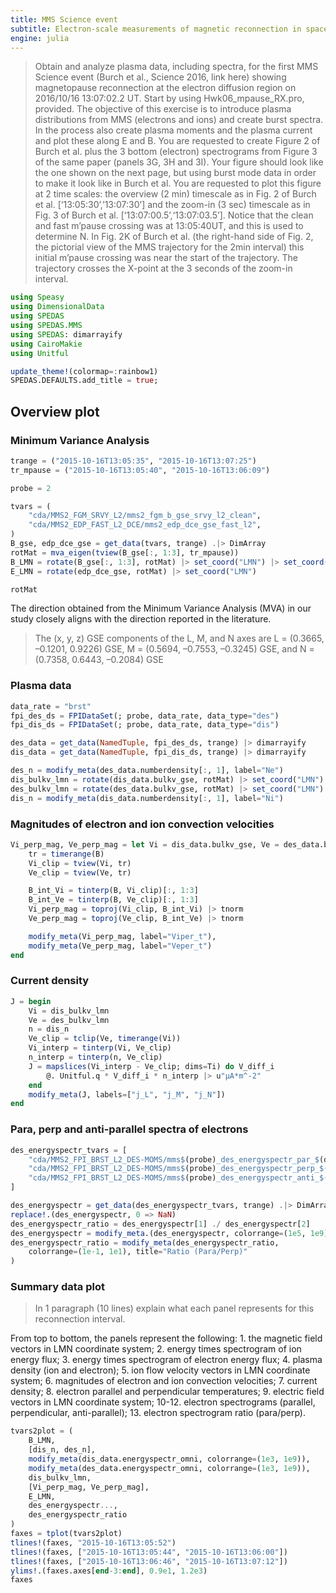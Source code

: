 ```yaml
---
title: MMS Science event
subtitle: Electron-scale measurements of magnetic reconnection in space
engine: julia
---
```


> Obtain and analyze plasma data, including spectra, for the first MMS Science event (Burch et al., Science 2016, link here) showing magnetopause reconnection at the electron diffusion region on 2016/10/16 13:07:02.2 UT. Start by using Hwk06_mpause_RX.pro, provided.  The objective of this exercise is to introduce plasma distributions from MMS (electrons and ions) and create burst spectra. In the process also create plasma moments and the plasma current and plot these along E and B. You are requested to create Figure 2 of Burch et al. plus the 3 bottom (electron) spectrograms from Figure 3 of the same paper (panels 3G, 3H and 3I). Your figure should look like the one shown on the next page, but using burst mode data in order to make it look like in Burch et al. You are requested to plot this figure at 2 time scales: the overview (2 min) timescale as in Fig. 2 of Burch et al. [‘13:05:30’,’13:07:30’] and  the zoom-in (3 sec) timescale as in Fig. 3 of Burch et al. ['13:07:00.5','13:07:03.5']. Notice that the clean and fast m’pause crossing was at 13:05:40UT, and this is used to determine N. In Fig. 2K of Burch et al. (the right-hand side of Fig. 2, the pictorial view of the MMS trajectory for the 2min interval) this initial m’pause crossing was near the start of the trajectory. The trajectory crosses the X-point at the 3 seconds of the zoom-in interval.

```julia
using Speasy
using DimensionalData
using SPEDAS
using SPEDAS.MMS
using SPEDAS: dimarrayify
using CairoMakie
using Unitful

update_theme!(colormap=:rainbow1)
SPEDAS.DEFAULTS.add_title = true;
```

## Overview plot

### Minimum Variance Analysis

```julia
trange = ("2015-10-16T13:05:35", "2015-10-16T13:07:25")
tr_mpause = ("2015-10-16T13:05:40", "2015-10-16T13:06:09")

probe = 2

tvars = (
    "cda/MMS2_FGM_SRVY_L2/mms2_fgm_b_gse_srvy_l2_clean",
    "cda/MMS2_EDP_FAST_L2_DCE/mms2_edp_dce_gse_fast_l2",
)
B_gse, edp_dce_gse = get_data(tvars, trange) .|> DimArray
rotMat = mva_eigen(tview(B_gse[:, 1:3], tr_mpause))
B_LMN = rotate(B_gse[:, 1:3], rotMat) |> set_coord("LMN") |> set_coord("Boundary-normal coordinates"; old_coords=["Geocentric Solar Ecliptic"])
E_LMN = rotate(edp_dce_gse, rotMat) |> set_coord("LMN")

rotMat
```

The direction obtained from the Minimum Variance Analysis (MVA) in our study closely aligns with the direction reported in the literature.

> The (x, y, z) GSE components of the L, M, and N axes are L = (0.3665, –0.1201, 0.9226) GSE, M = (0.5694, –0.7553, –0.3245) GSE, and N = (0.7358, 0.6443, –0.2084) GSE

### Plasma data

```julia
data_rate = "brst"
fpi_des_ds = FPIDataSet(; probe, data_rate, data_type="des")
fpi_dis_ds = FPIDataSet(; probe, data_rate, data_type="dis")

des_data = get_data(NamedTuple, fpi_des_ds, trange) |> dimarrayify
dis_data = get_data(NamedTuple, fpi_dis_ds, trange) |> dimarrayify

des_n = modify_meta(des_data.numberdensity[:, 1], label="Ne")
dis_bulkv_lmn = rotate(dis_data.bulkv_gse, rotMat) |> set_coord("LMN")
des_bulkv_lmn = rotate(des_data.bulkv_gse, rotMat) |> set_coord("LMN")
dis_n = modify_meta(dis_data.numberdensity[:, 1], label="Ni")
```

### Magnitudes of electron and ion convection velocities

```julia
Vi_perp_mag, Ve_perp_mag = let Vi = dis_data.bulkv_gse, Ve = des_data.bulkv_gse, B = B_gse
    tr = timerange(B)
    Vi_clip = tview(Vi, tr)
    Ve_clip = tview(Ve, tr)

    B_int_Vi = tinterp(B, Vi_clip)[:, 1:3]
    B_int_Ve = tinterp(B, Ve_clip)[:, 1:3]
    Vi_perp_mag = toproj(Vi_clip, B_int_Vi) |> tnorm
    Ve_perp_mag = toproj(Ve_clip, B_int_Ve) |> tnorm

    modify_meta(Vi_perp_mag, label="Viper_t"),
    modify_meta(Ve_perp_mag, label="Veper_t")
end
```


### Current density

```julia
J = begin
    Vi = dis_bulkv_lmn
    Ve = des_bulkv_lmn
    n = dis_n
    Ve_clip = tclip(Ve, timerange(Vi))
    Vi_interp = tinterp(Vi, Ve_clip)
    n_interp = tinterp(n, Ve_clip)
    J = mapslices(Vi_interp - Ve_clip; dims=Ti) do V_diff_i
        @. Unitful.q * V_diff_i * n_interp |> u"μA*m^-2"
    end
    modify_meta(J, labels=["j_L", "j_M", "j_N"])
end
```

### Para, perp and anti-parallel spectra of electrons

```julia
des_energyspectr_tvars = [
    "cda/MMS2_FPI_BRST_L2_DES-MOMS/mms$(probe)_des_energyspectr_par_$(data_rate)",
    "cda/MMS2_FPI_BRST_L2_DES-MOMS/mms$(probe)_des_energyspectr_perp_$(data_rate)",
    "cda/MMS2_FPI_BRST_L2_DES-MOMS/mms$(probe)_des_energyspectr_anti_$(data_rate)"
]

des_energyspectr = get_data(des_energyspectr_tvars, trange) .|> DimArray
replace!.(des_energyspectr, 0 => NaN)
des_energyspectr_ratio = des_energyspectr[1] ./ des_energyspectr[2]
des_energyspectr = modify_meta.(des_energyspectr, colorrange=(1e5, 1e9))
des_energyspectr_ratio = modify_meta(des_energyspectr_ratio,
    colorrange=(1e-1, 1e1), title="Ratio (Para/Perp)"
)
```

### Summary data plot

> In 1 paragraph (10 lines) explain what each panel represents for this reconnection interval.

From top to bottom, the panels represent the following: 
1. the magnetic field vectors in LMN coordinate system;
2. energy times spectrogram of ion energy flux;
3. energy times spectrogram of electron energy flux;
4. plasma density (ion and electron);
5. ion flow velocity vectors in LMN coordinate system;
6. magnitudes of electron and ion convection velocities;
7. current density;
8. electron parallel and perpendicular temperatures;
9. electric field vectors in LMN coordinate system;
10-12. electron spectrograms (parallel, perpendicular, anti-parallel);
13. electron spectrogram ratio (para/perp).


```julia
tvars2plot = (
    B_LMN,
    [dis_n, des_n],
    modify_meta(dis_data.energyspectr_omni, colorrange=(1e3, 1e9)),
    modify_meta(des_data.energyspectr_omni, colorrange=(1e3, 1e9)),
    dis_bulkv_lmn,
    [Vi_perp_mag, Ve_perp_mag],
    E_LMN,
    des_energyspectr...,
    des_energyspectr_ratio
)
faxes = tplot(tvars2plot)
tlines!(faxes, "2015-10-16T13:05:52")
tlines!(faxes, ["2015-10-16T13:05:44", "2015-10-16T13:06:00"])
tlines!(faxes, ["2015-10-16T13:06:46", "2015-10-16T13:07:12"])
ylims!.(faxes.axes[end-3:end], 0.9e1, 1.2e3)
faxes
```
